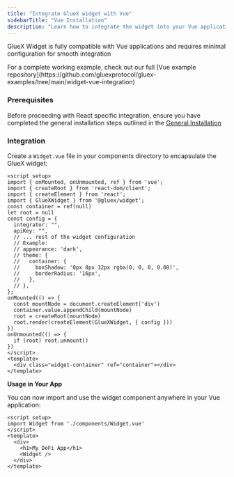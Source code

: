 ```yaml
---
title: "Integrate GlueX widget with Vue"
sidebarTitle: "Vue Installation"
description: "Learn how to integrate the widget into your Vue application enabling users to perform swaps, bridge assets, lend, stake, zap and swidge directly within the application"
---
```



GlueX Widget is fully compatible with Vue applications and requires minimal configuration for smooth integration

<Info>
  For a complete working example, check out our full [Vue example
  repository](https://github.com/gluexprotocol/gluex-examples/tree/main/widget-vue-integration)
</Info>

### Prerequisites

Before proceeding with React specific integration, ensure you have completed the general installation steps outlined in the [General Installation](/build-with-gluex/widget/integration/installing-the-widget)

### Integration

Create a `Widget.vue` file in your components directory to encapsulate the GlueX widget:

<CodeGroup>

```vue Widget.vue
<script setup>
import { onMounted, onUnmounted, ref } from 'vue';
import { createRoot } from 'react-dom/client';
import { createElement } from 'react';
import { GlueXWidget } from '@gluex/widget';
const container = ref(null)
let root = null
const config = {
  integrator: "",
  apiKey: "",
  // ... rest of the widget configuration
  // Example:
  // appearance: 'dark',
  // theme: {
  //   container: {
  //     boxShadow: '0px 8px 32px rgba(0, 0, 0, 0.08)',
  //     borderRadius: '16px',
  //   },
  // },
};
onMounted(() => {
  const mountNode = document.createElement('div')
  container.value.appendChild(mountNode)
  root = createRoot(mountNode)
  root.render(createElement(GlueXWidget, { config }))
})
onUnmounted(() => {
  if (root) root.unmount()
})
</script>
<template>
  <div class="widget-container" ref="container"></div>
</template>
```

</CodeGroup>

**Usage in Your App**

You can now import and use the widget component anywhere in your Vue application:

```vue App.vue
<script setup>
import Widget from './components/Widget.vue'
</script>
<template>
  <div>
    <h1>My DeFi App</h1>
    <Widget />
  </div>
</template>
```

<ConfigurationAndCustomization />
